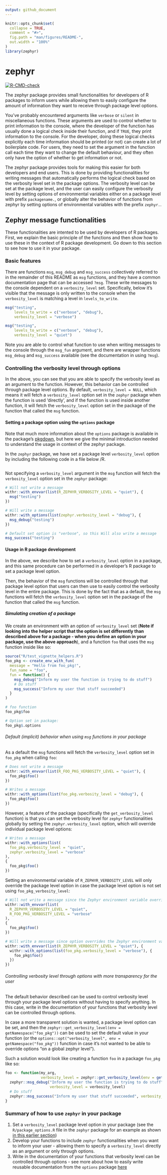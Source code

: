 ```yaml
---
output: github_document
---
```


<!-- README.md is generated from README.Rmd. Please edit that file -->

```r
knitr::opts_chunk$set(
  collapse = TRUE,
  comment = "#>",
  fig.path = "man/figures/README-",
  out.width = "100%"
)
library(zephyr)
```

# zephyr

<!-- badges: start -->
[![R-CMD-check](https://github.com/NN-OpenSource/zephyr/actions/workflows/R-CMD-check.yaml/badge.svg)](https://github.com/NN-OpenSource/zephyr/actions/workflows/R-CMD-check.yaml)
<!-- badges: end -->

The zephyr package provides small functionalities for developers of R packages to inform users while allowing them to easily configure the amount of information they want to receive through package level options.

You've probably encountered arguments like `verbose` or `silent` in miscellaneous functions. These arguments are used to control whether to print information to the console, where the developer of the function has usually done a logical check inside their function, and if `TRUE`, they print information to the console. For the developer, doing these logical checks explicitly each time information should be printed (or not) can create a lot of boilerplate code. For users, they need to set the argument in the function call each time they want to change the default behaviour, and they often only have the option of whether to get information or not.

The zephyr package provides tools for making this easier for both developers and end users. This is done by providing functionalities for writing messages that automatically performs the logical check based on the verbosity level set in the package options. The verbosity level can be set at the package level, and the user can easily configure the verbosity level by setting options of environmental variables either on a package level with prefix `packagename.`, or globally alter the behavior of functions from zephyr by setting options of environmental variables with the prefix `zephyr.`.

## Zephyr message functionalities

These functionalities are intented to be used by developers of R packages. First, we explain the basic principle of the functions and then show how to use these in the context of R package development. Go down to this section to see how to use it in your package.

### Basic features

There are functions `msg`, `msg_debug` and `msg_success` collectively referred to in the remainder of this README as `msg` functions, and they have a common documentation page that can be accessed `?msg`. These write messages to the console dependent on a `verbosity_level` set. Specifically, below it's visible that the message is only written to the console when the `verbosity_level` is matching a level in `levels_to_write`.

```r
msg("testing",
    levels_to_write = c("verbose", "debug"),
    verbosity_level = "verbose")

msg("testing",
    levels_to_write = c("verbose", "debug"),
    verbosity_level = "quiet")
```

Note you are able to control what function to use when writing messages to the console through the `msg_fun` argument, and there are wrapper functions `msg_debug` and `msg_success` available (see the documentation in using `?msg`). 

### Controlling the verbosity level through options

In the above, you can see that you are able to specify the verbosity level as an argument to the function. However, this behavior can be controlled through package level options. By default, `verbosity_level = NULL`, which means it will fetch a `verbosity_level` option set in the `zephyr` package when the function is used 'directly', and if the function is used inside another function, it will fetch the `verbosity_level` option set in the package of the function that called the `msg` function.

#### Setting a package option using the `options` package {#sec:set_opt}

Note that much more information about the `options` package is available in the package's [pkgdown](https://dgkf.github.io/options/), but here we give the minimal introduction needed to understand the usage in context of the zephyr package.

In the `zephyr` package, we have set a package level `verbosity_level` option by including the following code in a file below /R.
```r
```

Not specifying a `verbosity_level` argument in the `msg` function will fetch the `verbosity_level` option set in the `zephyr` package:

```r
# Will not write a message
withr::with_envvar(list(R_ZEPHYR_VERBOSITY_LEVEL = "quiet"), {
  msg("testing")
})
```

```r
# Will write a message
withr::with_options(list(zephyr.verbosity_level = "debug"), {
  msg_debug("testing")
})
```

```r
# Default set option is "verbose", so this Will also write a message
msg_success("testing")
```

#### Usage in R package development

In the above, we describe how to set a `verbosity_level` option in a package, and this same procedure can be performed in a developer's R package to set a package level option.

Then, the behavior of the `msg` functions will be controlled through that package level option that users can then use to easily control the verbosity level in the entire package. This is done by the fact that as a default, the `msg` functions will fetch the `verbosity_level` option set in the package of the function that called the `msg` function.

##### Simulating creation of a package

We create an environment with an option of `verbosity_level` set (**Note if looking into the helper script that the option is set differently than described above for a package - when you define an option in your package, use the above approach**), and a function `foo` that uses the `msg` function inside like so:

```r
source("R/test_vignette_helpers.R")
foo_pkg <- create_env_with_fun(
  message = "Hello from foo_pkg!",
  fun_name = "foo",
  fun = function() {
    msg_debug("Inform my user the function is trying to do stuff")
    # Do stuff
    msg_success("Inform my user that stuff succeeded")
  }
)

# foo function
foo_pkg$foo

# Option set in package:
foo_pkg$.options
```

###### Default (implicit) behavior when using `msg` functions in your package

As a default the `msg` functions will fetch the `verbosity_level` option set in `foo_pkg` when calling `foo`:

```r
# Does not write a message
withr::with_envvar(list(R_FOO_PKG_VERBOSITY_LEVEL = "quiet"), {
  foo_pkg$foo()
})

# Writes a message
withr::with_options(list(foo_pkg.verbosity_level = "debug"), {
  foo_pkg$foo()
})
```

However, a feature of the package (specifically the `get_verbosity_level` function) is that you can set the verbosity level for `zephyr` functionalities globally by setting the `zephyr.verbosity_level` option, which will override individual package level options:

```r
# Writes a message
withr::with_options(list(
  foo_pkg.verbosity_level = "quiet",
  zephyr.verbosity_level = "verbose"
),
{
  foo_pkg$foo()
})
```

Setting an environmental variable of `R_ZEPHYR_VERBOSITY_LEVEL` will only override the package level option in case the package level option is not set using `foo_pkg_verbosity_level`:

```r
# Will not write a message since the Zephyr environment variable overrides the package level
withr::with_envvar(list(
  R_ZEPHYR_VERBOSITY_LEVEL = "quiet",
  R_FOO_PKG_VERBOSITY_LEVEL = "verbose"
),
{
  foo_pkg$foo()
})

# Will write a message since option overrides the Zephyr environment variable
withr::with_envvar(list(R_ZEPHYR_VERBOSITY_LEVEL = "quiet"), {
  withr::with_options(list(foo_pkg.verbosity_level = "verbose"), {
    foo_pkg$foo()
  })
})
```

###### Controlling verbosity level through options with more transparency for the user

The default behavior described can be used to control verbosity level through your package level options without having to specify anything. In this case, write in the documentation of your functions that verbosity level can be controlled through options.

In case a more transparent solution is wanted, a package level option can be set, and then the `zephyr::get_verbosity_level(env = getNamespace("foo_pkg"))` can be used to set the default value in your function (or the `options::opt("verbosity_level", env = getNamespace("foo_pkg"))` function in case it's not wanted to be able to override options "on a global zephyr level").

Such a solution would look like creating a function `foo` in a package `foo_pkg` like so:
```r
foo <- function(my_arg,
                verbosity_level = zephyr::get_verbosity_level(env = getNamespace("foo_pkg"))) {
  zephyr::msg_debug("Inform my user the function is trying to do stuff",
                    verbosity_level = verbosity_level)
  # Do stuff
  zephyr::msg_success("Inform my user that stuff succeeded", verbosity_level = verbosity_level)
}
```

### Summary of how to use `zephyr` in your package

1. Set a `verbosity_level` package level option in your package (see the `R/package_options.R` file in the `zephyr` package for an example as shown [in this earlier section](#sec:set_opt))
2. Develop your functions to include `zephyr` functionalities when you want to inform your user - allowing them to specify a `verbosity_level` directly as an argument or only through options.
3. Write in the documentation of your functions that verbosity level can be controlled through options - see more about how to easily write reusable documentation from the `options` package [here](https://dgkf.github.io/options/articles/options.html#documentation)

